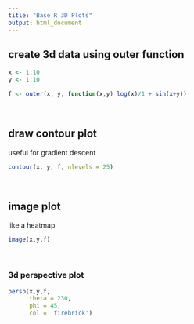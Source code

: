 ```yaml
---
title: "Base R 3D Plots"
output: html_document
---
```


## create 3d data using outer function

```r
x <- 1:10
y <- 1:10

f <- outer(x, y, function(x,y) log(x)/1 + sin(x+y))
```

<br>

## draw contour plot

useful for gradient descent

```r
contour(x, y, f, nlevels = 25)
```

<br>

## image plot 

like a heatmap

```r
image(x,y,f)
```


<br>

### 3d perspective plot


```r
persp(x,y,f,
      theta = 230,
      phi = 45, 
      col = 'firebrick')
```
